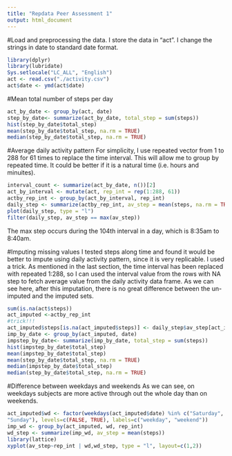 ```yaml
---
title: "Repdata Peer Assessment 1"
output: html_document
---
```


#Load and preprocessing the data.
I store the data in "act".
I change the strings in date to standard date format.
```r
library(dplyr)
library(lubridate)
Sys.setlocale("LC_ALL", "English")
act <- read.csv("./activity.csv")
act$date <- ymd(act$date)
```

#Mean total number of steps per day
```r
act_by_date <- group_by(act, date)
step_by_date<- summarize(act_by_date, total_step = sum(steps))
hist(step_by_date$total_step)
mean(step_by_date$total_step, na.rm = TRUE)
median(step_by_date$total_step, na.rm = TRUE)
```

#Average daily activity pattern
For simplicity, I use repeated vector from 1 to 288 for 61 times to replace the time interval. This will allow me to group by repeated time. It could be better if it is a natural time (i.e. hours and minuites).
```r
interval_count <- summarize(act_by_date, n())[2]
act_by_interval <- mutate(act, rep_int = rep(1:288, 61))
actby_rep_int <- group_by(act_by_interval, rep_int)
daily_step <- summarize(actby_rep_int, av_step = mean(steps, na.rm = TRUE))
plot(daily_step, type = "l")
filter(daily_step, av_step == max(av_step))
```
The max step occurs during the 104th interval in a day, which is 8:35am to 8:40am.

#Imputing missing values
I tested steps along time and found it would be better to impute using daily activity pattern, since it is very replicable. I used a trick. As mentioned in the last section, the time interval has been replaced with repeated 1:288, so I can used the interval value from the rows with NA step to fetch average value from the daily activity data frame.
As we can see here, after this imputation, there is no great difference between the un-imputed and the imputed sets.
```r
sum(is.na(act$steps))
act_imputed <-actby_rep_int
#trick!!!
act_imputed$steps[is.na(act_imputed$steps)] <- daily_step$av_step[act_imputed$rep_int[is.na(act_imputed$steps)]]
imp_by_date <- group_by(act_imputed, date)
impstep_by_date<- summarize(imp_by_date, total_step = sum(steps))
hist(impstep_by_date$total_step)
mean(impstep_by_date$total_step)
mean(step_by_date$total_step, na.rm = TRUE)
median(impstep_by_date$total_step)
median(step_by_date$total_step, na.rm = TRUE)
```

#Difference between weekdays and weekends
As we can see, on weekdays subjects are more active through out the whole day than on weekends.
```r
act_imputed$wd <- factor(weekdays(act_imputed$date) %in% c("Saturday", 
"Sunday"), levels=c(FALSE, TRUE), labels=c("weekday", "weekend"))
imp_wd <- group_by(act_imputed, wd, rep_int)
wd_step <- summarize(imp_wd, av_step = mean(steps))
library(lattice)
xyplot(av_step~rep_int | wd,wd_step, type = "l", layout=c(1,2))
```